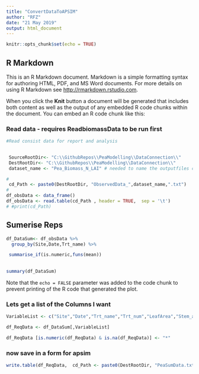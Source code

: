 ```yaml
---
title: "ConvertDataToAPSIM"
author: "RFZ"
date: "21 May 2019"
output: html_document
---
```




```r
knitr::opts_chunk$set(echo = TRUE)
```

## R Markdown

This is an R Markdown document. Markdown is a simple formatting syntax for authoring HTML, PDF, and MS Word documents. For more details on using R Markdown see <http://rmarkdown.rstudio.com>.

When you click the **Knit** button a document will be generated that includes both content as well as the output of any embedded R code chunks within the document. You can embed an R code chunk like this:


### Read data - requires ReadbiomassData to be run first


```r
#Read consist data for report and analysis

 
 SourceRootDir<- "C:\\GithubRepos\\PeaModelling\\DataConnection\\"
 DestRootDir<- "C:\\GithubRepos\\PeaModelling\\DataConnection\\"
 dataset_name <- "Pea_Biomass_N_LAI" # needed to name the outputfiles consistently (labels, consistent and apsim .txt)

# 
 cd_Path <- paste0(DestRootDir, "ObservedData_",dataset_name,".txt")
# 
df_obsData <- data_frame()
df_obsData <- read.table(cd_Path , header = TRUE,  sep = '\t')
# #print(cd_Path)


```

## Sumerise Reps


```r

df_DataSum<- df_obsData %>% 
  group_by(Site,Date,Trt_name) %>%  

 summarise_if(is.numeric,funs(mean))
  
   
summary(df_DataSum)


```

Note that the `echo = FALSE` parameter was added to the code chunk to prevent printing of the R code that generated the plot.

### Lets get a list of the Columns I want

```r
VariableList <- c("Site","Date","Trt_name","Trt_num","LeafArea","Stem_area","Pod_area","AboveGroundWt","leafLiveWt","StemLiveWt","DeadWt","PodLiveWt","GrainWt","GrainLiveWt","LeafNConc","leafN","StemNConc","StemN","GrainNConc")

df_ReqData <- df_DataSum[,VariableList]

df_ReqData [is.numeric(df_ReqData) & is.na(df_ReqData)] <- "*"

```

### now save in a form for apsim

```r
write.table(df_ReqData,  cd_Path <- paste0(DestRootDir, "PeaSumData.txt"), row.names = F, quote = F, sep = '\t')
```

